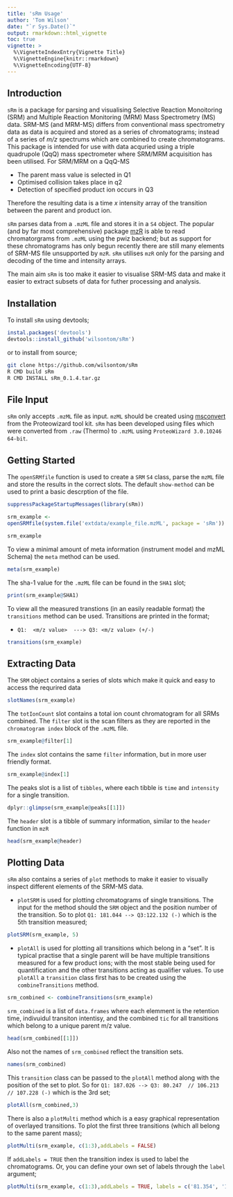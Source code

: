 ```yaml
---
title: 'sRm Usage'
author: 'Tom Wilson'
date: "`r Sys.Date()`"
output: rmarkdown::html_vignette
toc: true
vignette: >
  %\VignetteIndexEntry{Vignette Title}
  %\VignetteEngine{knitr::rmarkdown}
  %\VignetteEncoding{UTF-8}
---
```


## Introduction

`sRm` is a package for parsing and visualising Selective Reaction Monoitoring (SRM) and Multiple Reaction Monitoring (MRM) Mass Spectrometry (MS) data. SRM-MS (and MRM-MS) differs from conventional mass spectrometry data as data is acquired and stored as a series of chromatograms; instead of a series of _m/z_ spectrums which are combined to create chromatograms. This package is intended for use with data acquried using a triple quadrupole (QqQ) mass spectrometer where SRM/MRM acquisition has been utilised. For SRM/MRM on a QqQ-MS

- The parent mass value is selected in Q1
- Optimised collision takes place in q2 
- Detection of specified product ion occurs in Q3

Therefore the resulting data is a time _x_ intensity array of the transition between the parent and product ion. 


`sRm` parses data from a `.mzML` file and stores it in a `S4` object. The popular (and by far most comprehensive) package [mzR](http://bioconductor.org/packages/release/bioc/html/mzR.html) is able to read chromatorgrams from `.mzML` using the pwiz backend; but as support for these chromatograms has only begun recently there are still many elements of SRM-MS file unsupported by `mzR`. `sRm` utilises `mzR` only for the parsing and decoding of the time and intensity arrays. 

The main aim `sRm` is too make it easier to visualise SRM-MS data and make it easier to extract subsets of data for futher processing and analysis. 


## Installation

To install `sRm` using devtools;

```R
instal.packages('devtools')
devtools::install_github('wilsontom/sRm')
```

or to install from source;

```sh
git clone https://github.com/wilsontom/sRm
R CMD build sRm
R CMD INSTALL sRm_0.1.4.tar.gz
```

## File Input

`sRm` only accepts `.mzML` file as input. `mzML` should be created using [msconvert](http://proteowizard.sourceforge.net/tools.shtml) from the Proteowizard tool kit. `sRm` has been developed using files which were converted from `.raw` (Thermo) to `.mzML` using `ProteoWizard 3.0.10246 64-bit`.


## Getting Started

The `openSRMfile` function is used to create a `SRM` `S4` class, parse the `mzML` file and store the results in the correct slots. The default `show-method` can be used to print a basic descrption of the file. 

```r
suppressPackageStartupMessages(library(sRm))

srm_example <-
openSRMfile(system.file('extdata/example_file.mzML', package = 'sRm'))

srm_example
```

To view a minimal amount of meta information (instrument model and mzML Schema) the `meta` method can be used.

```r
meta(srm_example)
```

The sha-1 value for the `.mzML` file can be found in the `SHA1` slot;

```r
print(srm_example@SHA1)
```


To view all the measured transtions (in an easily readable format) the `transitions` method can be used. Transitions are printed in the format;

* `Q1:  <m/z value>  ---> Q3: <m/z value> (+/-)`

```r
transitions(srm_example)
```


## Extracting Data

The `SRM` object contains a series of slots which make it quick and easy to access the requrired data
```r
slotNames(srm_example)
```
The `totIonCount` slot contains a total ion count chromatogram for all SRMs combined. The `filter` slot is the scan filters as they are reported in the `chromatogram index` block of the `.mzML` file. 
```r
srm_example@filter[1]
```

The `index` slot contains the same `filter` information, but in more user friendly format. 
```r
srm_example@index[1]
```

The peaks slot is a list of `tibbles`, where each tibble is `time` and `intensity` for a single transition. 
```r
dplyr::glimpse(srm_example@peaks[[1]])
```

The `header` slot is a tibble of summary information, similar to the `header` function in `mzR`
```r
head(srm_example@header)
```


## Plotting Data

`sRm` also contains a series of `plot` methods to make it easier to visually inspect different elements of the SRM-MS data. 

-  `plotSRM` is used for plotting chromatograms of single transitions. The input for the method should the `SRM` object and the position number of the transition. So to plot `Q1: 181.044 --> Q3:122.132 (-)` which is the 5th transition measured;
```r
plotSRM(srm_example, 5)
```


- `plotAll` is used for plotting all transitions which belong in a "set". It is typical practise that a single parent will be have multiple transitions measured for a few product ions; with the most stable being used for quantification and the other transitions acting as qualifier values. To use `plotAll` a `transition` class first has to be created using the `combineTransitions` method.

```r
srm_combined <- combineTransitions(srm_example)
```

`srm_combined` is a list of `data.frames` where each elemment is the retention time, indivuidul transiton intentisy, and the combined `tic` for all transitions which belong to a unique parent m/z value. 
```r
head(srm_combined[[1]])
```

Also not the names of `srm_combined` reflect the transition sets.
```r
names(srm_combined)
```

This `transition` class can be passed to the `plotAll` method along with the position of the set to plot. So for `Q1: 187.026 --> Q3: 80.247  // 106.213  // 107.228 (-)` which is the 3rd set;
```r
plotAll(srm_combined,3)
```


There is also a `plotMulti` method which is a easy graphical representation of overlayed transitions. To plot the first three transitions (which all belong to the same parent mass);

```r
plotMulti(srm_example, c(1:3),addLabels = FALSE)
```

If `addLabels = TRUE` then the transition index is used to label the chromatograms. Or, you can define your own set of labels through the `label` argument;

```r
plotMulti(srm_example, c(1:3),addLabels = TRUE, labels = c('81.354', '108.161', '109.193'))
```
